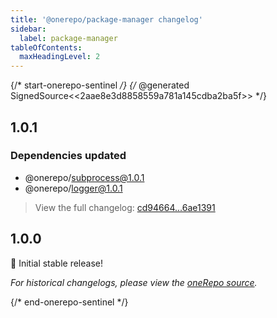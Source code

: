 ```yaml
---
title: '@onerepo/package-manager changelog'
sidebar:
  label: package-manager
tableOfContents:
  maxHeadingLevel: 2
---
```


{/* start-onerepo-sentinel */}
{/* @generated SignedSource<<2aae8e3d8858559a781a145cdba2ba5f>> */}

## 1.0.1

### Dependencies updated

- @onerepo/subprocess@1.0.1
- @onerepo/logger@1.0.1

> View the full changelog: [cd94664...6ae1391](https://github.com/paularmstrong/onerepo/compare/cd9466419b207f690e55f87d0e4632eebdc0ca6a...6ae13912ef4b9bedab788be13fa167a709b26bba)

## 1.0.0

🎉 Initial stable release!

_For historical changelogs, please view the [oneRepo source](https://github.com/paularmstrong/onerepo/tree/main/modules/package-manager)._

{/* end-onerepo-sentinel */}
